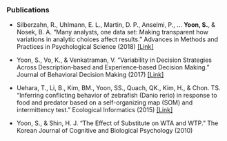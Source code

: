 <br>

### Publications

- Silberzahn, R., Uhlmann, E. L., Martin, D. P., Anselmi, P., ... __Yoon, S.__, & Nosek, B. A. "Many analysts, one data set: Making transparent how variations in analytic choices affect results." Advances in Methods and Practices in Psychological Science (2018) [[Link]](https://journals.sagepub.com/doi/abs/10.1177/2515245917747646)

- Yoon, S., Vo, K., & Venkatraman, V. "Variability in Decision Strategies Across Description‐based and Experience‐based Decision Making." Journal of Behavioral Decision Making (2017) [[Link]](https://onlinelibrary.wiley.com/doi/abs/10.1002/bdm.2009)

- Uehara, T., Li, B., Kim, BM., Yoon, SS., Quach, QK., Kim, H., & Chon. TS. "Inferring conflicting behavior of zebrafish (Danio rerio) in response to food and predator based on a self-organizing map (SOM) and intermittency test." Ecological Informatics (2015) [[Link]](https://www.sciencedirect.com/science/article/pii/S1574954114001411)

- Yoon, S., & Shin, H. J. "The Effect of Substitute on WTA and WTP." The Korean Journal of Cognitive and Biological Psychology (2010)